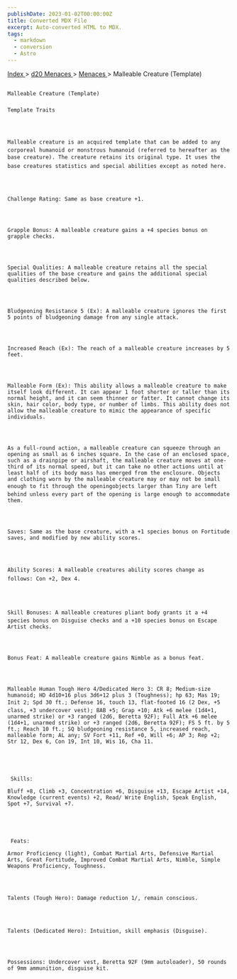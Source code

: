 ```yaml
---
publishDate: 2023-01-02T00:00:00Z
title: Converted MDX File
excerpt: Auto-converted HTML to MDX.
tags:
  - markdown
  - conversion
  - Astro
---
```







[
      Index
     ](-index)
     >
     [
      d20 Menaces
     ](menaces-d20-index)
     >
     [
      Menaces
     ](menaces-d20-menaces-index)
     > Malleable Creature (Template)
    




## 
    Malleable Creature (Template)
   


### 
    Template Traits
   



    Malleable creature is an acquired template that can be added to any corporeal humanoid or monstrous humanoid (referred to hereafter as the base creature). The creature retains its original type. It uses the base creatures statistics and special abilities except as noted here.
   



    Challenge Rating: Same as base creature +1.
   



    Grapple Bonus: A malleable creature gains a +4 species bonus on grapple checks.
   



    Special Qualities: A malleable creature retains all the special qualities of the base creature and gains the additional special qualities described below.
   



    Bludgeoning Resistance 5 (Ex): A malleable creature ignores the first 5 points of bludgeoning damage from any single attack.
   



    Increased Reach (Ex): The reach of a malleable creature increases by 5 feet.
   



    Malleable Form (Ex): This ability allows a malleable creature to make itself look different. It can appear 1 foot shorter or taller than its normal height, and it can seem thinner or fatter. It cannot change its skin, hair color, body type, or number of limbs. This ability does not allow the malleable creature to mimic the appearance of specific individuals.
   



    As a full-round action, a malleable creature can squeeze through an opening as small as 6 inches square. In the case of an enclosed space, such as a drainpipe or airshaft, the malleable creature moves at one-third of its normal speed, but it can take no other actions until at least half of its body mass has emerged from the enclosure. Objects and clothing worn by the malleable creature may or may not be small enough to fit through the openingobjects larger than Tiny are left behind unless every part of the opening is large enough to accommodate them.
   



    Saves: Same as the base creature, with a +1 species bonus on Fortitude saves, and modified by new ability scores.
   



    Ability Scores: A malleable creatures ability scores change as follows: Con +2, Dex 4.
   



    Skill Bonuses: A malleable creatures pliant body grants it a +4 species bonus on Disguise checks and a +10 species bonus on Escape Artist checks.
   



    Bonus Feat: A malleable creature gains Nimble as a bonus feat.
   



    Malleable Human Tough Hero 4/Dedicated Hero 3: CR 8; Medium-size humanoid; HD 4d10+16 plus 3d6+12 plus 3 (Toughness); hp 63; Mas 19; Init 2; Spd 30 ft.; Defense 16, touch 13, flat-footed 16 (2 Dex, +5 class, +3 undercover vest); BAB +5; Grap +10; Atk +6 melee (1d4+1, unarmed strike) or +3 ranged (2d6, Beretta 92F); Full Atk +6 melee (1d4+1, unarmed strike) or +3 ranged (2d6, Beretta 92F); FS 5 ft. by 5 ft.; Reach 10 ft.; SQ bludgeoning resistance 5, increased reach, malleable form; AL any; SV Fort +11, Ref +0, Will +6; AP 3; Rep +2; Str 12, Dex 6, Con 19, Int 10, Wis 16, Cha 11.
   




     Skills:
    
    Bluff +8, Climb +3, Concentration +6, Disguise +13, Escape Artist +14, Knowledge (current events) +2, Read/ Write English, Speak English, Spot +7, Survival +7.
   




     Feats:
    
    Armor Proficiency (light), Combat Martial Arts, Defensive Martial Arts, Great Fortitude, Improved Combat Martial Arts, Nimble, Simple Weapons Proficiency, Toughness.
   



    Talents (Tough Hero): Damage reduction 1/, remain conscious.
   



    Talents (Dedicated Hero): Intuition, skill emphasis (Disguise).
   



    Possessions: Undercover vest, Beretta 92F (9mm autoloader), 50 rounds of 9mm ammunition, disguise kit.
   





